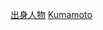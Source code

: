 {{Catnav|頁面分類|人物|各國人物|日本人|各都道府縣人物}}
{{日本行政區劃分類導航|出身人物}}
{{Commonscat|People of Kumamoto prefecture}}

[[Category:熊本縣|出身人物]]
[[Category:日本各都道府縣人物|Kumamoto]]